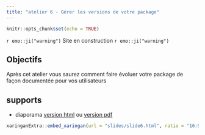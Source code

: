 ```yaml
---
title: "atelier 6 - Gérer les versions de votre package"
---
```


```r
knitr::opts_chunk$set(echo = TRUE)
```

`r emo::ji("warning")` Site en construction `r emo::ji("warning")`

## Objectifs

Après cet atelier vous saurez comment faire évoluer votre package de façon documentée pour vos utilisateurs

## supports

- diaporama [version html](slides/slide6.html) ou [version pdf](slides/slide6.pdf)

```r
xaringanExtra::embed_xaringan(url = "slides/slide6.html", ratio = "16:9")
```